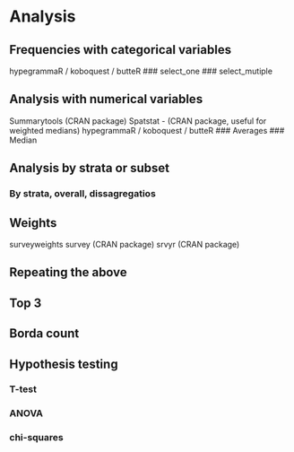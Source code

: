 # Analysis

## Frequencies with categorical variables
hypegrammaR / koboquest / butteR
### select_one 
### select_mutiple

## Analysis with numerical variables
Summarytools (CRAN package)
Spatstat - (CRAN package, useful for weighted medians)
hypegrammaR / koboquest / butteR
### Averages
### Median

## Analysis by strata or subset
### By strata, overall, dissagregatios

## Weights
surveyweights
survey (CRAN package)
srvyr (CRAN package)

## Repeating the above

## Top 3

## Borda count

## Hypothesis testing
### T-test
### ANOVA
### chi-squares


